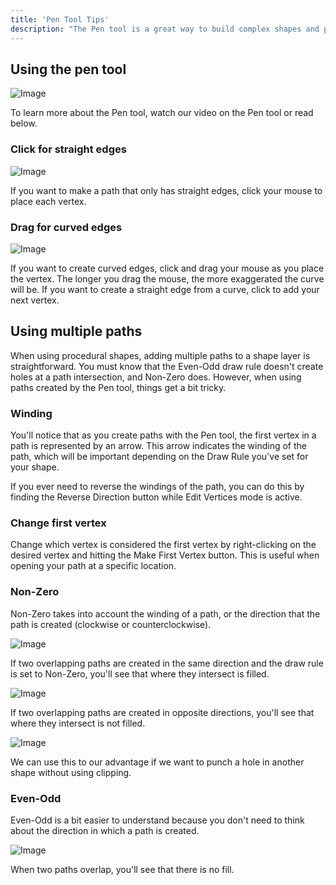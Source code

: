 ```yaml
---
title: 'Pen Tool Tips'
description: "The Pen tool is a great way to build complex shapes and paths, but it's not always the most simple tool. Here are a few things to remember when using the pen tool that will help you get started."
---
```



## Using the pen tool 

![Image](https://ucarecdn.com/521d7d28-aa37-4227-a19e-29e60401c709/)

To learn more about the Pen tool, watch our video on the Pen tool or read below.

<YouTube id="5-coKfHJ-Jc" />

### Click for straight edges 

![Image](https://ucarecdn.com/9d41a1a3-70bc-4da0-98e3-50dc1904766c/)

If you want to make a path that only has straight edges, click your mouse to place each vertex.

### Drag for curved edges 

![Image](https://ucarecdn.com/e556c9ca-d6c7-44cf-b341-f9884848ee07/)

If you want to create curved edges, click and drag your mouse as you place the vertex. The longer you drag the mouse, the more exaggerated the curve will be. If you want to create a straight edge from a curve, click to add your next vertex.

## Using multiple paths 

When using procedural shapes, adding multiple paths to a shape layer is straightforward. You must know that the Even-Odd draw rule doesn't create holes at a path intersection, and Non-Zero does. However, when using paths created by the Pen tool, things get a bit tricky.

### Winding

You'll notice that as you create paths with the Pen tool, the first vertex in a path is represented by an arrow. This arrow indicates the winding of the path, which will be important depending on the Draw Rule you've set for your shape.

If you ever need to reverse the windings of the path, you can do this by finding the Reverse Direction button while Edit Vertices mode is active.

### Change first vertex 

Change which vertex is considered the first vertex by right-clicking on the desired vertex and hitting the Make First Vertex button. This is useful when opening your path at a specific location.

### Non-Zero 

Non-Zero takes into account the winding of a path, or the direction that the path is created (clockwise or counterclockwise).

![Image](https://ucarecdn.com/e7825e2e-3392-41b5-a2f3-5125950cfaed/)

If two overlapping paths are created in the same direction and the draw rule is set to Non-Zero, you'll see that where they intersect is filled.

![Image](https://ucarecdn.com/512f3585-9385-45aa-bc56-32d4d0c3a282/)

If two overlapping paths are created in opposite directions, you'll see that where they intersect is not filled.

![Image](https://ucarecdn.com/578dc163-e859-4a41-8741-bdca7939314c/)

We can use this to our advantage if we want to punch a hole in another shape without using clipping.

### Even-Odd 

Even-Odd is a bit easier to understand because you don't need to think about the direction in which a path is created.

![Image](https://ucarecdn.com/5c3510f5-476f-484c-881f-134331b8ea1b/)

When two paths overlap, you'll see that there is no fill.